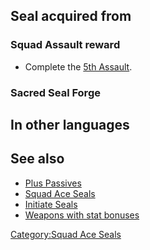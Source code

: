 {{Passive
|type=S
|exclusive=0
|1name=Squad Ace E 1
|1tagid=SID_第5迷宮の覇者1
|1effect=Grants Atk+1.
|1cost=30
|1next=-
|2name=Squad Ace E 2
|2tagid=SID_第5迷宮の覇者2
|2effect=Grants Atk+2.
|2cost=60
|2next=-
|3name=Squad Ace E 3
|3tagid=SID_第5迷宮の覇者3
|3effect=Grants Atk+3.
|3cost=120
|statModifiers1=0,1,0,0,0
|statModifiers2=0,2,0,0,0
|statModifiers3=0,3,0,0,0
|canUseMove={{MoveList|all}}
|canUseWeapon={{WeaponList|all}}
|properties=
}}
==Seal acquired from==
===Squad Assault reward===
* Complete the [[5th Assault]].
===Sacred Seal Forge===
{{SealCosts
|seals=Squad Ace E 1;Squad Ace E 2;Squad Ace E 3
|badgeColor=Scarlet
|costs1=-
|costs2=60;200;50
|costs3=400;1000;100
}}
==In other languages==
{{OtherLanguages
|japanese=第５迷宮の覇者
|german=Überfall-Ass E
|spanishEU=As del asalto E
|spanishLA=As del asalto E
|french=Assaut réussi E
|italian=Asso squadra E
|chineseTW=第５迷宮的霸王
|portuguese=Esquadrão ás E
}}
==See also==
* [[Plus Passives]]
* [[Squad Ace Seals]]
* [[Initiate Seals]]
* [[:Category:Weapons with stat bonuses|Weapons with stat bonuses]]
{{Seals Navbox}}
[[Category:Squad Ace Seals]]